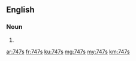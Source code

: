 ==English==

===Noun===
{{head|en|plural}}

# {{plural of|747|lang=en|nocat=1}}

[[ar:747s]]
[[fr:747s]]
[[ku:747s]]
[[mg:747s]]
[[my:747s]]
[[km:747s]]